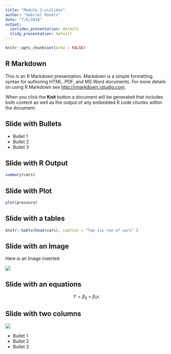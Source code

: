 ```yaml
---
title: "Module 2-oislides"
author: "Gabriel Rosero"
date: "7/6/2018"
output:
  ioslides_presentation: default
  slidy_presentation: default
---
```


```r
knitr::opts_chunk$set(echo = FALSE)
```

## R Markdown

This is an R Markdown presentation. Markdown is a simple formatting syntax for authoring HTML, PDF, and MS Word documents. For more details on using R Markdown see <http://rmarkdown.rstudio.com>.

When you click the **Knit** button a document will be generated that includes both content as well as the output of any embedded R code chunks within the document.

## Slide with Bullets

- Bullet 1
- Bullet 2
- Bullet 3

## Slide with R Output

```r
summary(cars)
```

## Slide with Plot

```r
plot(pressure)
```

## Slide with a tables 
```r
knitr::kable(head(cars), caption = "Top six row of cars" )
```

## Slide with an Image {.flexbox .vcenter }
Here is an Image inserted 

![](sunstar.png)

## Slide with an equations 

$$ Y = \beta_0 + \beta_1x  $$

## Slide with two columns {.columns-2}

![](sunstar.png)

- Bullet 1
- Bullet 2
- Bullet 3

